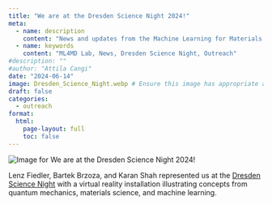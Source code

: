 ```yaml
---
title: "We are at the Dresden Science Night 2024!"
meta:
  - name: description
    content: "News and updates from the Machine Learning for Materials Design (ML4MD) Lab: We are at the Dresden Science Night 2024!"
  - name: keywords
    content: "ML4MD Lab, News, Dresden Science Night, Outreach"
#description: ""
#author: "Attila Cangi"
date: "2024-06-14"
image: Dresden_Science_Night.webp # Ensure this image has appropriate alt text if used directly in content
draft: false
categories:
  - outreach
format:
  html:
    page-layout: full
    toc: false
---
```

![](Dresden_Science_Night.webp){.news-thumbnail alt="Image for We are at the Dresden Science Night 2024!"}

Lenz Fiedler, Bartek Brzoza, and Karan Shah represented us at the [Dresden Science Night](https://www.wissenschaftsnacht-dresden.de/en/){target="_blank"} with a virtual reality installation illustrating concepts from quantum mechanics, materials science, and machine learning.
